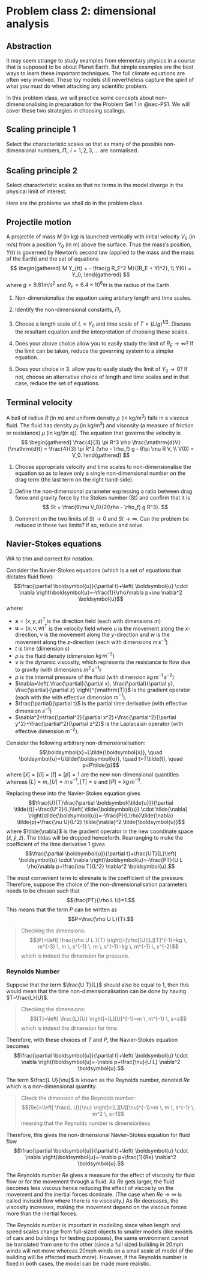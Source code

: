 # Problem class 2: dimensional analysis {#sec-pclass-dim}


:::{.callout-tip}
## Abstraction

It may seem strange to study examples from elementary physics in a course that is supposed to be about Planet Earth. But simple examples are the best ways to learn these important techniques. The full climate equations are often very involved. These toy models still nevertheless capture the spirit of what you must do when attacking any scientific problem.
:::

In this problem class, we will practice some concepts about non-dimensionalising in preparation for the Problem Set 1 in @sec-PS1. We will cover these two strategies in choosing scalings.

:::{.callout-important}
## Scaling principle 1

Select the characteristic scales so that as many of the possible non-dimensional numbers, $\Pi_i$, $i = 1, 2, 3, \ldots$ are normalised.
:::

:::{.callout-important}
## Scaling principle 2

Select characteristic scales so that no terms in the model diverge in the physical limit of interest.
:::

Here are the problems we shall do in the problem class. 



## Projectile motion

A projectile of mass $M$ (in kg) is launched vertically with initial velocity $V_0$ (in m/s) from a position $Y_0$ (in m) above the surface. Thus the mass's position, $Y(t)$ is governed by Newton's second law (applied to the mass and the mass of the Earth) and the set of equations
$$
\begin{gathered}
M Y_{tt} = - \frac{g R_E^2 M}{(R_E + Y)^2}, \\
Y(0) = Y_0,
\end{gathered}
$$
where $g = 9.81 m/s^2$ and $R_E = 6.4 \times 10^6 m$ is the radius of the Earth.

1. Non-dimensionalise the equation using arbitary length and time scales. 

2. Identify the non-dimensional constants, $\Pi_i$.

3. Choose a length scale of $L = Y_0$ and time scale of $T = (L/g)^{1/2}$. Discuss the resultant equation and the interpretation of choosing these scales. 

4. Does your above choice allow you to easily study the limit of $R_E \to \infty$? If the limit can be taken, reduce the governing system to a simpler equation. 

5. Does your choice in 3. allow you to easily study the limit of $Y_0 \to 0$? If not, choose an alternative choice of length and time scales and in that case, reduce the set of equations. 

## Terminal velocity 

A ball of radius $R$ (in m) and uniform density $\rho$ (in kg/m<sup>3</sup>) falls in a viscous fluid. The fluid has density $\rho_f$ (in kg/m<sup>3</sup>) and viscosity (a measure of friction or resistance) $\mu$ (in kg/(m s)). 
The equation that governs the velocity is 
$$
\begin{gathered}
\frac{4}{3} \pi R^3 \rho \frac{\mathrm{d}V}{\mathrm{d}t} = \frac{4}{3} \pi R^3 (\rho - \rho_f) g - 6\pi \mu R V, \\
V(0) = V_0.
\end{gathered}
$$

1. Choose appropriate velocity and time scales to non-dimensionalise the equation so as to leave only a single non-dimensional number on the drag term (the last term on the right hand-side). 

2. Define the non-dimensional parameter expressing a ratio between drag force and gravity force by the Stokes number (St) and confirm that it is
$$
St = \frac{9\mu V_0}{2(\rho - \rho_f) g R^3}.
$$

3. Comment on the two limits of $St \to 0$ and $St \to \infty$. Can the problem be reduced in these two limits? If so, reduce and solve.

## Navier-Stokes equations


:::{.callout-tip}
WA to trim and correct for notation.
:::

Consider the Navier-Stokes equations (which is a set of equations that dictates fluid flow):
$$\frac{\partial \boldsymbol{u}}{\partial t}+\left( \boldsymbol{u} \cdot \nabla \right)\boldsymbol{u}=-\frac{1}{\rho}\nabla p+\nu \nabla^2 \boldsymbol{u}$$
where:

* $\boldsymbol{x}=(x, y, z)^{\mathrm{T}}$ is the direction field (each with dimensions $m$)
* $\boldsymbol{u}=(u, v, w)^{\mathrm{T}}$ is the velocity field where $u$ is the movement along the $x$-direction, $v$ is the movement along the $y$-direction and $w$ is the movement along the $z$-direction (each with dimensions $m \, s^{-1}$)
* $t$ is time (dimension s)
* $\rho$ is the fluid density (dimension $kg \, m^{-3}$)
* $\nu$ is the dynamic viscosity, which represents the resistance to flow due to gravity (with dimensions $m^2 \, s^{-1}$)
* $p$ is the internal pressure of the fluid (with dimension $kg \, m^{-1} \, s^{-2}$)
* $\nabla=\left( \frac{\partial}{\partial x}, \frac{\partial}{\partial y}, \frac{\partial}{\partial z} \right)^{\mathrm{T}}$ is the gradient operator (each with the with effective dimension $m^{-1}$).
* $\frac{\partial}{\partial t}$ is the partial time derivative (with effective dimension $s^{-1}$)
* $\nabla^2=\frac{\partial^2}{\partial x^2}+\frac{\partial^2}{\partial y^2}+\frac{\partial^2}{\partial z^2}$ is the Laplacaian operator (with effective dimension $m^{-2}$).

Consider the following arbitrary non-dimensionalisation:
$$\boldsymbol{x}=L\tilde{\boldsymbol{x}}, \quad \boldsymbol{u}=U\tilde{\boldsymbol{u}}, \quad t=T\tilde{t}, \quad p=P\tilde{p}$$
where $[\tilde{x}]=[\tilde{u}]=[\tilde{t}]=[\tilde{p}]=1$ are the new non-dimensional quantities whereas $[L]=m, [U]=m \, s^{-1}, [T]=s$ and $[P]=kg \, m^{-3}$.

Replacing these into the Navier-Stokes equation gives
$$\frac{U}{T}\frac{\partial \boldsymbol{\tilde{u}}}{\partial \tilde{t}}+\frac{U^2}{L}\left( \tilde{\boldsymbol{u}} \cdot \tilde{\nabla} \right)\tilde{\boldsymbol{u}}=-\frac{P}{L\rho}\tilde{\nabla} \tilde{p}+\frac{\nu U}{L^2} \tilde{\nabla}^2 \tilde{\boldsymbol{u}}$$
where $\tilde{\nabla}$ is the gradient operator in the new coordinate space $(\tilde{x}, \tilde{y}, \tilde{z})$.  The tildas will be dropped henceforth.  Rearranging to make the coefficient of the time derivative 1 gives
$$\frac{\partial \boldsymbol{u}}{\partial t}+\frac{UT}{L}\left( \boldsymbol{u} \cdot \nabla \right)\boldsymbol{u}=-\frac{PT}{U L \rho}\nabla p+\frac{\nu T}{L^2} \nabla^2 \boldsymbol{u}.$$

The most convenient term to eliminate is the coefficient of the pressure.  Therefore, suppose the choice of the non-dimensionalisation parameters needs to be chosen such that
$$\frac{PT}{\rho L U}=1.$$
This means that the term $P$ can be written as
$$P=\frac{\rho U L}{T}.$$

> Checking the dimensions:
$$[P]=\left[ \frac{\rho U L }{T} \right]=[\rho][U][L][T]^{-1}=kg \, m^{-3} \, m \, s^{-1} \, m \, s^{-1}=kg \, m^{-1} \, s^{-2}$$
which is indeed the dimension for pressure.

### Reynolds Number

Suppose that the term $\frac{U T}{L}$ should also be equal to 1, then this would mean that the time non-dimensionalisation can be done by having $T=\frac{L}{U}$.

> Checking the dimensions:
$$[T]=\left[ \frac{L}{U} \right]=[L][U]^{-1}=m \, m^{-1} \, s=s$$
which is indeed the dimension for time.

Therefore, with these choices of $T$ and $P$, the Navier-Stokes equation becomes
$$\frac{\partial \boldsymbol{u}}{\partial t}+\left( \boldsymbol{u} \cdot \nabla \right)\boldsymbol{u}=-\nabla p+\frac{\nu}{U L} \nabla^2 \boldsymbol{u}.$$

The term $\frac{L U}{\nu}$ is known as the Reynolds number, denoted $Re$ which is a non-dimensional quantity.

> Check the dimension of the Reynolds number:
$$[Re]=\left[ \frac{L U}{\nu} \right]=[L][U][\nu]^{-1}=m \, m \, s^{-1} \, m^2 \, s=1$$
meaning that the Reynolds number is dimensionless.

Therefore, this gives the non-dimensional Navier-Stokes equation for fluid flow
$$\frac{\partial \boldsymbol{u}}{\partial t}+\left( \boldsymbol{u} \cdot \nabla \right)\boldsymbol{u}=-\nabla p+\frac{1}{Re} \nabla^2 \boldsymbol{u}.$$

The Reynolds number $Re$ gives a measure for the effect of viscosity for fluid flow or for the movement through a fluid.  As $Re$ gets larger, the fluid becomes less viscous hence reducing the effect of viscosity on the movement and the inertial forces dominate. (The case when $Re \to \infty$ is called inviscid flow where there is no viscosity.)  As $Re$ decreases, the viscosity increases, making the movement depend on the viscous forces more than the inertial forces.

The Reynolds number is important in modelling since when length and speed scales change from full-sized objects to smaller models (like models of cars and buildings for testing purposes), the same environment cannot be translated from one to the other (since a full sized building in 20mph winds will not move whereas 20mph winds on a small scale of model of the building will be affected much more).  However, if the Reynolds number is fixed in both cases, the model can be made more realistic.




